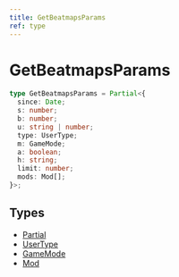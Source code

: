 ```yaml
---
title: GetBeatmapsParams
ref: type
---
```


# GetBeatmapsParams

```ts
type GetBeatmapsParams = Partial<{
  since: Date;
  s: number;
  b: number;
  u: string | number;
  type: UserType;
  m: GameMode;
  a: boolean;
  h: string;
  limit: number;
  mods: Mod[];
}>;
```

## Types

- [Partial](https://www.typescriptlang.org/docs/handbook/utility-types.html#partialtype)
- [UserType](/references/user-type)
- [GameMode](/references/game-mode)
- [Mod](/references/mod)
